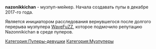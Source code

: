 {{Инфобокс для пуперов
|title2=nazonikkichan
|другие_ники=
|image3=Ahegao-3D-Hipster.jpg
|caption3=
|сферы_творчества=RYTP, RYTPMV
|год_начала=2017
|image4=
|caption4=
|имя_фамилия=
|дата_рождения=
|место_проживания=
|ссылки=
*[https://www.youtube.com/channel/UCJ4dL9ASdzcHjfEXM2STNDA Youtube]
}}'''nazonikkichan''' - музпуп-мейкер. Начала создавать пупы в декабре 2017-го года.

Является инициатором расследования вернувшегося  после долгого перерыва музпупера [[WaveFuZZ]], которое подмочило репутацию Nazonnikichan в среде пуперов.

[[Категория:Пуперы-девушки]]
[[Категория:Музпуперы]]